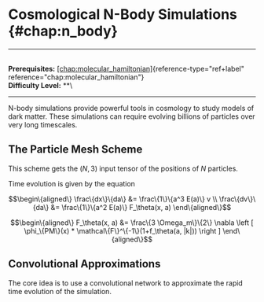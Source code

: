 # Cosmological N-Body Simulations \{#chap:n_body\}

------------------------------------------------------------------------

\
**Prerequisites:**
[\[chap:molecular_hamiltonian\]](#chap:molecular_hamiltonian)\{reference-type="ref+label"
reference="chap:molecular_hamiltonian"\}\
**Difficulty Level:** \*\*\

------------------------------------------------------------------------

N-body simulations provide powerful tools in cosmology to study models
of dark matter. These simulations can require evolving billions of
particles over very long timescales.

## The Particle Mesh Scheme

This scheme gets the $(N, 3)$ input tensor of the positions of $N$
particles.

Time evolution is given by the equation

$$\begin\{aligned\}
\frac\{dx\}\{da\} &= \frac\{1\}\{a^3 E(a)\} v \\
\frac\{dv\}\{da\} &= \frac\{1\}\{a^2 E(a)\}  F_\theta(x, a) 
\end\{aligned\}$$

$$\begin\{aligned\}
F_\theta(x, a) &= \frac\{3 \Omega_m\}\{2\} \nabla \left [ \phi_\{PM\}(x) * \mathcal\{F\}^\{-1\}(1+f_\theta(a, |k|)) \right ]
\end\{aligned\}$$

## Convolutional Approximations

The core idea is to use a convolutional network to approximate the rapid
time evolution of the simulation.
